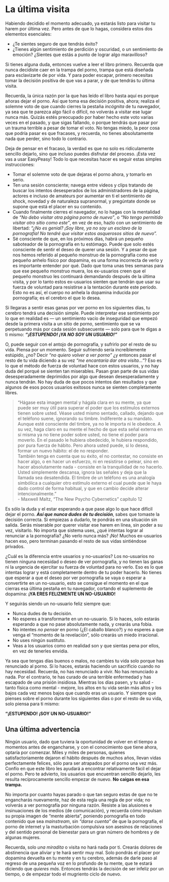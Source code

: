 # La última visita {#la-ultima-visita}

Habiendo decidido el momento adecuado, ya estarás listo para visitar tu harem por última vez. Pero antes de que lo hagas, considera estos dos elementos esenciales:

* ¿Te sientes seguro de que tendrás éxito?
* ¿Tienes algún sentimiento de perdición y oscuridad, o un sentimiento de emoción? ¿Sientes que estás a punto de lograr algo maravilloso?

Si tienes alguna duda, entonces vuelve a leer el libro primero. Recuerda que nunca decidiste caer en la trampa del porno, trampa que está diseñada para esclavizarte de por vida. Y para poder escapar, primero necesitas tomar la decisión positiva de que vas a parar, y de que tendrás tu última visita.

Recuerda, la única razón por la que has leído el libro hasta aquí es porque añoras dejar el porno. Así que toma esa decisión positiva, ahora; realiza el solemne voto de que cuando cierres la pestaña _incógnita_ de tu navegador, ya sea que te parezca algo fácil o difícil, no volverás a visitar ese lugar nunca más. Quizás estés preocupado por haber hecho este voto varias veces en el pasado, y que sigas fallando, o porque tendrás que pasar por un trauma terrible a pesar de tomar el voto. No tengas miedo, la peor cosa que podría pasar es que fracases, y recuerda, no tienes absolutamente nada que perder, sino todo lo contrario.

Deja de pensar en el fracaso, la verdad es que no solo es ridículamente sencillo dejarlo, sino que incluso puedes disfrutar del proceso. ¡Esta vez vas a usar EasyPeasy! Todo lo que necesitas hacer es seguir estas simples instrucciones:

* Tomar el solemne voto de que dejaras el porno ahora, y tomarlo en serio.
* Ten una sesión consciente; navega entre videos y clips tratando de buscar los intentos desesperados de los administradores de la página, actores e incluso de amateurs por aumentar en ti el sentimiento de shock, novedad y de naturaleza supranormal, y pregúntate donde se supone que está el placer en su contenido. 
* Cuando finalmente cierres el navegador, no lo hagas con la mentalidad de _"No debo visitar otra página porno de nuevo"_, o _"No tengo permitido visitar otro sitio como este"_, en vez de eso, hazlo con un sentimiento de libertad: _"¿No es genial? ¡Soy libre, ya no soy un esclavo de la pornografía! No tendré que visitar estos asquerosos sitios de nuevo"._
* Sé consciente de que, en los próximos días, habrá un pequeño saboteador de la pornografía en tu estómago. Puede que solo estés consciente de sentir el deseo de querer una sesión. Y a pesar de que nos hemos referido al pequeño monstruo de la pornografía como ese pequeño anhelo físico por dopamina, es una forma incorrecta de verlo y es importante entender por qué. Dado que toma unas tres semanas para que ese pequeño monstruo muera, los ex-usuarios creen que el pequeño monstruo les continuará demandando después de la última visita, y por lo tanto estos ex-usuarios sienten que tendrán que usar su fuerza de voluntad para resistirse a la tentación durante este período. Esto no es así, el cuerpo no anhela la dopamina inducida por pornografía; es el cerebro el que lo desea.

Si llegaras a sentir esas ganas por ver porno en los siguientes días, tu cerebro tendrá una decisión simple. Puede interpretar ese sentimiento por lo que en realidad es — un sentimiento vacío de inseguridad que empezó desde la primera visita a un sitio de porno, sentimiento que se va perpetuando más por cada sesión subsecuente — solo para que te digas a ti mismo: _**"¡ESTUPENDO! ¡YA NO SOY UN USUARIO!"**_

O, puede seguir con el antojo de pornografía, y sufrirlo por el resto de su vida. Piensa por un momento. Seguir sufriendo sería increíblemente estúpido, ¿no? Decir _"no quiero volver a ver porno"_ ¿y entonces pasar el resto de tu vida diciendo a su vez _"me encantaría dar otra visita..."_? Eso es lo que el método de fuerza de voluntad hace con estos usuarios, y no hay duda del porqué se sienten tan miserables. Pasan gran parte de sus vidas desesperadamente deprimidos por algo que desean desesperadamente y nunca tendrán. No hay duda de que pocos intentos dan resultados y que algunos de esos pocos usuarios exitosos nunca se sienten completamente libres.
 
> "Hágase esta imagen mental y hágala clara en su mente, ya que puede ser muy útil para superar el poder que los estímulos externos tienen sobre usted. Véase usted mismo sentado, callado, dejando que el teléfono suene, ignorando su timbre. Indiferente a su mandato. Aunque esté consciente del timbre, ya no le importa ni le obedece. A su vez, haga claro en su mente el hecho de que esta señal externa en sí misma ya no tiene poder sobre usted, no tiene el poder para moverlo. En el pasado le hubiera obedecido, le hubiera respondido, por pura fuerza de hábito. Pero ahora usted puede, si lo desea, formar un nuevo hábito: el de no responder.  
También tenga en cuenta que su éxito, el no contestar, no consiste en hacer algo, o en hacer un esfuerzo, ni en resistirse o pelear, sino en hacer absolutamente nada - consiste en la tranquilidad de no hacerlo. Usted simplemente descansa, ignora las señales y deja que la llamada sea desatendida. El timbre de un teléfono es una analogía simbólica a cualquier otro estímulo externo el cual puede que le haya dado control de forma habitual, y que en cambio decide alterar intencionalmente."  
- Maxwell Maltz, "The New Psycho Cybernetics" capítulo 12
 
Es sólo la duda y el estar esperando a que pase algo lo que hace difícil dejar el porno. _**Así que nunca dudes de tu decisión**_, sabes que tomaste la decisión correcta. Si empiezas a dudarlo, te pondrás en una situación sin salida. Serás miserable por querer visitar ese harem en línea, sin poder a su vez, visitarlo. No importa que sistema uses, ¿qué intentas lograr al renunciar a la pornografía? ¿No verlo nunca más? ¡No! Muchos ex-usuarios hacen eso, pero terminan pasando el resto de sus vidas sintiéndose privados.
 
¿Cuál es la diferencia entre usuarios y no-usuarios? Los no-usuarios no tienen ninguna necesidad o deseo de ver pornografía, y no tienen las ganas ni la urgencia de ejercitar su fuerza de voluntad para no verlo. Eso es lo que intentas lograr y está completamente dentro de tu poder hacerlo. No tienes que esperar a que el deseo por ver pornografía se vaya o esperar a convertirte en un no-usuario, esto se consigue el momento en el que cierras esa última pestaña en tu navegador, cortando el suplemento de dopamina: **¡YA ERES FELIZMENTE UN NO-USUARIO!**
 
Y seguirás siendo un no-usuario feliz siempre que:
 
* Nunca dudes de tu decisión.
* No esperes a transformarte en un no-usuario. Si lo haces, solo estarás esperando a que no pase absolutamente nada, y crearás una fobia.
* No intentes _no pensar_ en porno (¿El caballo blanco?) y no esperes a que venga el "momento de la revelación", sólo crearás un miedo irracional.
* No uses ningún sustituto.
* Veas a los usuarios como en realidad son y que sientas pena por ellos, en vez de tenerles envidia.
 
Ya sea que tengas días buenos o malos, no cambies tu vida solo porque has renunciado al porno. Si lo haces, estarás haciendo un sacrificio cuando no hay necesidad. Recuerda, no has renunciado a vivir. No has renunciado a nada. Por el contrario, te has curado de una terrible enfermedad y has escapado de una prisión insidiosa. Mientras los días pasen, y tu salud - tanto física como mental - mejore, los altos en tu vida serán más altos y los bajos cada vez menos bajos que cuando eras un usuario. Y siempre que pienses sobre el porno durante los siguientes días o por el resto de su vida, solo piensa para ti mismo:

**"¡ESTUPENDO! ¡SOY UN NO-USUARIO!"**

## Una última advertencia

Ningún usuario, dado que tuviera la oportunidad de volver en el tiempo a momentos antes de engancharse, y con el conocimiento que tiene ahora, optaría por comenzar. Miles y miles de personas, quienes satisfactoriamente dejaron el hábito después de muchos años, llevan vidas perfectamente felices, sólo para ser atrapados por el porno una vez más. Confío en que este libro les ayudará a encontrar relativamente fácil el dejar el porno. Pero te advierto, los usuarios que encuentran sencillo dejarlo, les resulta recíprocamente sencillo empezar de nuevo. **No caigas en esa trampa.**

No importa por cuanto hayas parado o que tan seguro estas de que no te engancharás nuevamente, haz de esta regla una regla de por vida; no volverás a ver pornografía por ninguna razón. Resiste a las alusiones e insinuaciones de los medios (de comunicación), y recuerda cómo impulsan su propia imagen de "mente abierta", poniendo pornografía en todo contenido que sea _mainstream_, sin _"darse cuenta"_ de que la pornografía, el porno de internet y la masturbación compulsiva son asesinos de relaciones y del sentido personal de bienestar para un gran número de hombres y de algunas mujeres.

Recuerda, solo _una miradita_ o visita no hará nada por ti. Crearás dolores de abstinencia que aliviar y te hará sentir muy mal. Solo pondrás el placer por dopamina devuelta en tu mente y en tu cerebro, además de darle paso al regreso de una pequeña voz en lo profundo de tu mente, que te estará diciendo que _quieres más_. Entonces tendrás la decisión de ser infeliz por un tiempo, o de empezar todo el mugriento ciclo de nuevo.
